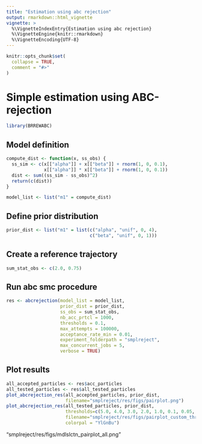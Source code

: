 ```yaml
---
title: "Estimation using abc rejection"
output: rmarkdown::html_vignette
vignette: >
  %\VignetteIndexEntry{Estimation using abc rejection}
  %\VignetteEngine{knitr::rmarkdown}
  %\VignetteEncoding{UTF-8}
---
```


```r
knitr::opts_chunk$set(
  collapse = TRUE,
  comment = "#>"
)
```

# Simple estimation using ABC-rejection

```r
library(BRREWABC)
```

## Model definition
```r
compute_dist <- function(x, ss_obs) {
  ss_sim <- c(x[["alpha"]] + x[["beta"]] + rnorm(1, 0, 0.1),
              x[["alpha"]] * x[["beta"]] + rnorm(1, 0, 0.1))
  dist <- sum((ss_sim - ss_obs)^2)
  return(c(dist))
}

model_list <- list("m1" = compute_dist)
```

## Define prior distribution
```r
prior_dist <- list("m1" = list(c("alpha", "unif", 0, 4),
                               c("beta", "unif", 0, 1)))
```

## Create a reference trajectory
```r
sum_stat_obs <- c(2.0, 0.75)
```

## Run abc smc procedure
```r
res <- abcrejection(model_list = model_list,
                    prior_dist = prior_dist,
                    ss_obs = sum_stat_obs,
                    nb_acc_prtcl = 1000,
                    thresholds = 0.1,
                    max_attempts = 100000,
                    acceptance_rate_min = 0.01,
                    experiment_folderpath = "smplreject",
                    max_concurrent_jobs = 5,
                    verbose = TRUE)
```

## Plot results
```r
all_accepted_particles <- res$acc_particles
all_tested_particles <- res$all_tested_particles
plot_abcrejection_res(all_accepted_particles, prior_dist,
                      filename="smplreject/res/figs/pairplot.png")
plot_abcrejection_res(all_tested_particles, prior_dist,
                      thresholds=c(5.0, 4.0, 3.0, 2.0, 1.0, 0.1, 0.05, 0.01),
                      filename="smplreject/res/figs/pairplot_custom_thresholds.png",
                      colorpal = "YlGnBu")
```
"smplreject/res/figs/mdlslctn_pairplot_all.png"
<!-- ```{r pairplot, echo=FALSE, fig.cap="Pairplot of all iterations", out.width = '100%'}
knitr::include_graphics("../man/figures/smplreject_pairplot_all_m1.png")
``` -->
